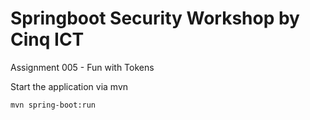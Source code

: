 # Springboot Security Workshop by Cinq ICT

Assignment 005 - Fun with Tokens



Start the application via mvn
```
mvn spring-boot:run
```
